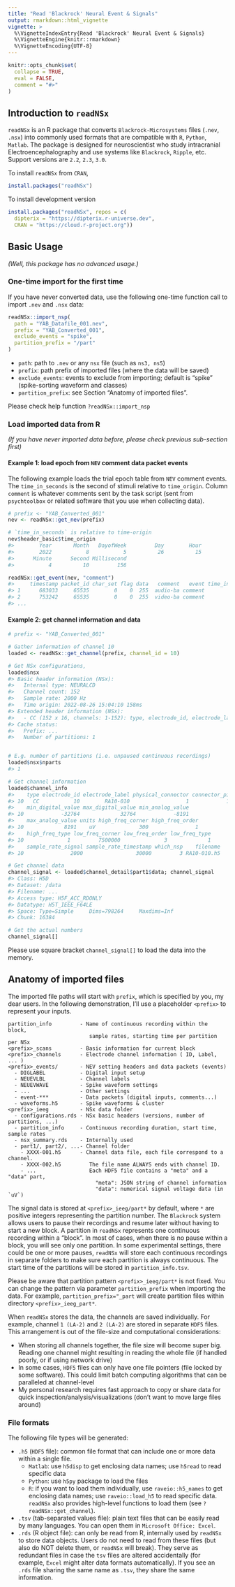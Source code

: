 ```yaml
---
title: "Read 'Blackrock' Neural Event & Signals"
output: rmarkdown::html_vignette
vignette: >
  %\VignetteIndexEntry{Read 'Blackrock' Neural Event & Signals}
  %\VignetteEngine{knitr::rmarkdown}
  %\VignetteEncoding{UTF-8}
---
```


```r
knitr::opts_chunk$set(
  collapse = TRUE,
  eval = FALSE,
  comment = "#>"
)
```


## Introduction to `readNSx`

`readNSx` is an R package that converts `Blackrock-Microsystems` files (`.nev`, `.nsx`) into commonly used formats that are compatible with `R`, `Python`, `Matlab`. The package is designed for neuroscientist who study intracranial Electroencephalography and use systems like `Blackrock`, `Ripple`, etc. Support versions are `2.2`, `2.3`, `3.0`.

To install `readNSx` from `CRAN`,

```r
install.packages("readNSx")
```

To install development version

```r
install.packages("readNSx", repos = c(
  dipterix = "https://dipterix.r-universe.dev",
  CRAN = "https://cloud.r-project.org"))
```


## Basic Usage

*(Well, this package has no advanced usage.)*

### One-time import for the first time 

If you have never converted data, use the following one-time function call to import `.nev` and `.nsx` data:

```r
readNSx::import_nsp(
  path = "YAB_Datafile_001.nev", 
  prefix = "YAB_Converted_001", 
  exclude_events = "spike", 
  partition_prefix = "/part"
)
```

* `path`: path to `.nev` or any `nsx` file (such as `ns3, ns5`)
* `prefix`: path prefix of imported files (where the data will be saved)
* `exclude_events`: events to exclude from importing; default is "spike" (spike-sorting waveform and classes)
* `partition_prefix`: see Section "Anatomy of imported files".

Please check help function `?readNSx::import_nsp`

### Load imported data from R

*(If you have never imported data before, please check previous sub-section first)*

#### Example 1: load epoch from `NEV` comment data packet events

The following example loads the trial epoch table from `NEV` comment events. The `time_in_seconds` is the second of stimuli relative to `time_origin`.
Column `comment` is whatever comments sent by the task script (sent from `psychtoolbox` or related software that you use when collecting data).

```r
# prefix <- "YAB_Converted_001"
nev <- readNSx::get_nev(prefix)

# `time_in_seconds` is relative to time-origin
nev$header_basic$time_origin
#>        Year       Month   DayofWeek         Day        Hour   
#>        2022           8           5          26          15   
#>      Minute      Second Millisecond 
#>           4          10         156 

readNSx::get_event(nev, "comment")
#>     timestamp packet_id char_set flag data   comment   event time_in_seconds 
#> 1      683033     65535        0    0  255  audio-ba comment        22.76777 
#> 2      753242     65535        0    0  255  video-ba comment        25.10807 
#> ...
```

#### Example 2: get channel information and data

```r
# prefix <- "YAB_Converted_001"

# Gather information of channel 10
loaded <- readNSx::get_channel(prefix, channel_id = 10)

# Get NSx configurations, 
loaded$nsx
#> Basic header information (NSx):
#>   Internal type: NEURALCD
#>   Channel count: 152
#>   Sample rate: 2000 Hz
#>   Time origin: 2022-08-26 15:04:10 158ms
#> Extended header information (NSx):
#>   - CC (152 x 16, channels: 1-152): type, electrode_id, electrode_label, ...
#> Cache status:
#>   Prefix: ...
#>   Number of partitions: 1


# E.g. number of partitions (i.e. unpaused continuous recordings)
loaded$nsx$nparts
#> 1

# Get channel information
loaded$channel_info
#>    type electrode_id electrode_label physical_connector connector_pin
#> 10   CC           10        RA10-010                  1            10
#>    min_digital_value max_digital_value min_analog_value
#> 10            -32764             32764            -8191
#>    max_analog_value units high_freq_corner high_freq_order
#> 10             8191    uV              300               1
#>    high_freq_type low_freq_corner low_freq_order low_freq_type
#> 10              1         7500000              3             1
#>    sample_rate_signal sample_rate_timestamp which_nsp    filename
#> 10               2000                 30000         3 RA10-010.h5

# Get channel data
channel_signal <- loaded$channel_detail$part1$data; channel_signal
#> Class: H5D
#> Dataset: /data
#> Filename: ...
#> Access type: H5F_ACC_RDONLY
#> Datatype: H5T_IEEE_F64LE
#> Space: Type=Simple     Dims=798264     Maxdims=Inf
#> Chunk: 16384

# Get the actual numbers
channel_signal[]
```

Please use square bracket `channel_signal[]` to load the data into the memory.



## Anatomy of imported files

The imported file paths will start with `prefix`, which is specified by you, my dear users. In the following demonstration, I'll use a placeholder `<prefix>` to represent your inputs.

```
partition_info         - Name of continuous recording within the block, 
                          sample rates, starting time per partition per NSx
<prefix>_scans         - Basic information for current block
<prefix>_channels      - Electrode channel information ( ID, Label, ... )
<prefix>_events/       - NEV setting headers and data packets (events)
  - DIGLABEL           - Digital input setup
  - NEUEVLBL           - Channel labels
  - NEUEVWAVE          - Spike waveform settings
  - ...                - Other settings
  - event-***          - Data packets (digital inputs, comments...)
  - waveforms.h5       - Spike waveforms & cluster
<prefix>_ieeg          - NSx data folder
  - configurations.rds - NSx basic headers (versions, number of partitions, ...)
  - partition_info     - Continuous recording duration, start time, sample rates
  - nsx_summary.rds    - Internally used
  - part1/, part2/, ...- Channel folder
    - XXXX-001.h5      - Channel data file, each file correspond to a channel.
    - XXXX-002.h5         The file name ALWAYS ends with channel ID.
    - ...                 Each HDF5 file contains a "meta" and a "data" part,
                            "meta": JSON string of channel information
                            "data": numerical signal voltage data (in `uV`)
```

The signal data is stored at `<prefix>_ieeg/part*` by default, where `*` are positive integers representing the partition number. The `Blackrock` system allows users to pause their recordings and resume later without having to start a new block. A partition in `readNSx` represents one continuous recording within a "block". In most of cases, when there is no pause within a block, you will see only one partition. In some experimental settings, there could be one or more pauses, `readNSx` will store each continuous recordings in separate folders to make sure each partition is always continuous. The start time of the partitions will be stored in `partition_info.tsv`.

Please be aware that partition pattern `<prefix>_ieeg/part*` is not fixed. You can change the pattern via parameter `partition_prefix` when importing the data. For example, `partition_prefix="_part` will create partition files within directory `<prefix>_ieeg_part*`.

When `readNSx` stores the data, the channels are saved individually. For example, channel `1 (LA-2)` and `2 (LA-2)` are stored in separate `HDF5` files. This arrangement is out of the file-size and computational considerations:

* When storing all channels together, the file size will become super big. Reading one channel might resulting in reading the whole file (if handled poorly, or if using network drive)
* In some cases, `HDF5` files can only have one file pointers (file locked by some software). This could limit batch computing algorithms that can be paralleled at channel-level
* My personal research requires fast approach to copy or share data for quick inspection/analysis/visualizations (don't want to move large files around)

### File formats

The following file types will be generated:

* `.h5` (`HDF5` file): common file format that can include one or more data within a single file. 
  - `Matlab`: use `h5disp` to get enclosing data names; use `h5read` to read specific data
  - `Python`: use `h5py` package to load the files
  - `R`: if you want to load them individually, use `raveio::h5_names` to get enclosing data names; use `raveio::load_h5` to read specific data. `readNSx` also provides high-level functions to load them (see `?readNSx::get_channel`).
* `.tsv` (tab-separated values file): plain text files that can be easily read by many languages. You can open them in `Microsoft Office: Excel`.
* `.rds` (R object file): can only be read from R, internally used by `readNSx` to store data objects. Users do not need to read from these files (but also do NOT delete them, or `readNSx` will break). They serve as redundant files in case the `tsv` files are altered accidentally (for example, `Excel` might alter data formats automatically). If you see an `.rds` file sharing the same name as `.tsv`, they share the same information. 


